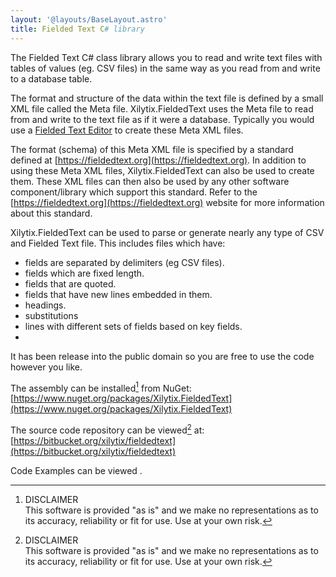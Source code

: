 ```yaml
---
layout: '@layouts/BaseLayout.astro'
title: Fielded Text C# library
---
```



The Fielded Text C# class library allows you to read and write text files with tables of values (eg. CSV files) in the same way as you read from and write to a database table.

The format and structure of the data within the text file is defined by a small XML file called the Meta file.  Xilytix.FieldedText uses the Meta file to read from and write to the text file as if it were a database.  Typically you would use a [Fielded Text Editor](https://fieldedtext.org/Software.html#Editors) to create these Meta XML files.

The format (schema) of this Meta XML file is specified by a standard defined at [https://fieldedtext.org](https://fieldedtext.org).  In addition to using these Meta XML files, Xilytix.FieldedText can also be used to create them.  These XML files can then also be used by any other software component/library which support this standard.  Refer to the [https://fieldedtext.org](https://fieldedtext.org) website for more information about this standard.

Xilytix.FieldedText can be used to parse or generate nearly any type of CSV and Fielded Text file.  This includes files which have:

* fields are separated by delimiters (eg CSV files).
* fields which are fixed length.
* fields that are quoted.
* fields that have new lines embedded in them.
* headings.
* substitutions
* lines with different sets of fields based on key fields.
* <Link url={featuresPage.url} text="and more ..." />

It has been release into the public domain so you are free to use the code however you like.

The assembly can be installed[^1] from NuGet:\
[https://www.nuget.org/packages/Xilytix.FieldedText](https://www.nuget.org/packages/Xilytix.FieldedText)

The source code repository can be viewed[^1] at:\
[https://bitbucket.org/xilytix/fieldedtext](https://bitbucket.org/xilytix/fieldedtext)

Code Examples can be viewed <Link url={examplesPage.url} text="here" />.

[^1]: DISCLAIMER\
This software is provided "as is" and we make no representations as to its accuracy, reliability or fit for use. Use at your own risk.
